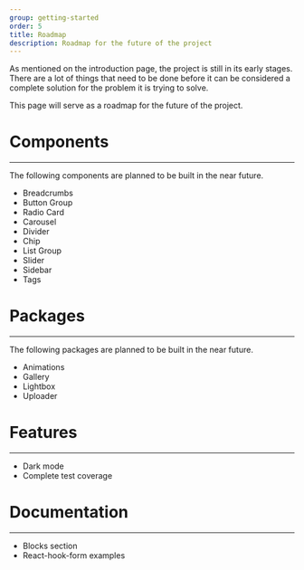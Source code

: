 ```yaml
---
group: getting-started
order: 5
title: Roadmap
description: Roadmap for the future of the project
---
```


As mentioned on the introduction page, the project is still in its early stages. There are a lot of things that need to be done before it can be considered a complete solution for the problem it is trying to solve.

This page will serve as a roadmap for the future of the project.

# Components
---
The following components are planned to be built in the near future.

* Breadcrumbs
* Button Group
* Radio Card
* Carousel
* Divider
* Chip
* List Group
* Slider
* Sidebar
* Tags

# Packages
---
The following packages are planned to be built in the near future.

* Animations
* Gallery
* Lightbox
* Uploader

# Features
---
* Dark mode
* Complete test coverage

# Documentation
---
* Blocks section
* React-hook-form examples
